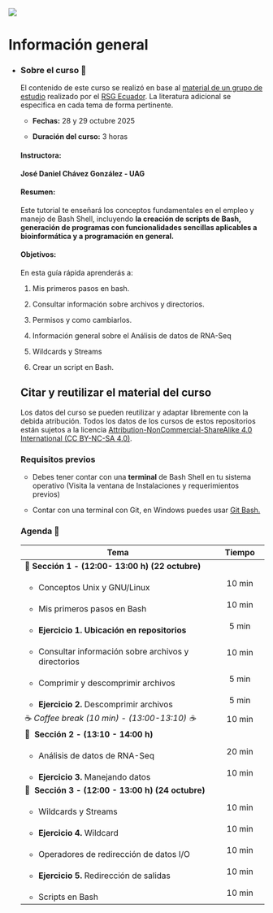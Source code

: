 ::: {layout-ncol="2"}
![](https://liigh.unam.mx/wp-content/uploads/2016/05/logo-liigh-unam.png)
:::

# Información general {.unnumbered}

-   ::: {.panel-tabset group="globalInfo"}
    ### Sobre el curso 📌

    El contenido de este curso se realizó en base al [material de un grupo de estudio](https://github.com/RSG-Ecuador/Grupo-De-Estudio-Linux-Bash) realizado por el [RSG Ecuador](https://rsg-ecuador.github.io/unix.bioinfo.rsgecuador/README.html). La literatura adicional se especifica en cada tema de forma pertinente.

    -   **Fechas:** 28 y 29 octubre 2025

    -   **Duración del curso:** 3 horas

    #### **Instructora:**

    **José Daniel Chávez González - UAG**

    #### **Resumen:**

    Este tutorial te enseñará los conceptos fundamentales en el empleo y manejo de Bash Shell, incluyendo **la creación de scripts de Bash, generación de programas con funcionalidades sencillas aplicables a bioinformática y a programación en general.**

    #### **Objetivos:**

    En esta guía rápida aprenderás a:

    1.  Mis primeros pasos en bash.

    2.  Consultar información sobre archivos y directorios.

    3.  Permisos y como cambiarlos.

    4.  Información general sobre el Análisis de datos de RNA-Seq

    5.  Wildcards y Streams

    6.  Crear un script en Bash.

    ## Citar y reutilizar el material del curso

    Los datos del curso se pueden reutilizar y adaptar libremente con la debida atribución. Todos los datos de los cursos de estos repositorios están sujetos a la licencia [Attribution-NonCommercial-ShareAlike 4.0 International (CC BY-NC-SA 4.0)](https://creativecommons.org/licenses/by-nc-sa/4.0/).

    ### Requisitos previos

    -   Debes tener contar con una **terminal** de Bash Shell en tu sistema operativo (Visita la ventana de Instalaciones y requerimientos previos)

    -   Contar con una terminal con Git, en Windows puedes usar [Git Bash.](https://miguel-mx.github.io/2024-01-24-ccm-unam-swc/)

    ### Agenda 📆 {#agenda}

    +--------------------------------------------------------+--------------+
    | Tema                                                   | Tiempo       |
    +========================================================+:============:+
    | 🔷 **Sección** **1 - (12:00- 13:00 h) (22 octubre)**   |              |
    +--------------------------------------------------------+--------------+
    | -   Conceptos Unix y GNU/Linux                         | 10 min       |
    +--------------------------------------------------------+--------------+
    | -   Mis primeros pasos en Bash                         | 10 min       |
    +--------------------------------------------------------+--------------+
    | -   **Ejercicio 1. Ubicación en repositorios**         | 5 min        |
    +--------------------------------------------------------+--------------+
    | -   Consultar información sobre archivos y directorios | 10 min       |
    +--------------------------------------------------------+--------------+
    | -   Comprimir y descomprimir archivos                  | 5 min        |
    +--------------------------------------------------------+--------------+
    | -   **Ejercicio 2.** Descomprimir archivos             | 5 min        |
    +--------------------------------------------------------+--------------+
    | ☕ *Coffee break (10 min) - (13:00-13:10) ☕*          | 10 min       |
    +--------------------------------------------------------+--------------+
    | 🔷  **Sección** **2 - (13:10 - 14:00 h)**              |              |
    +--------------------------------------------------------+--------------+
    | -   Análisis de datos de RNA-Seq                       | 20 min       |
    +--------------------------------------------------------+--------------+
    | -   **Ejercicio 3.** Manejando datos                   | 10 min       |
    +--------------------------------------------------------+--------------+
    | 🔷  **Sección 3 - (12:00 - 13:00 h) (24 octubre)**     |              |
    +--------------------------------------------------------+--------------+
    | -   Wildcards y Streams                                | 10 min       |
    +--------------------------------------------------------+--------------+
    | -   **Ejercicio 4.** Wildcard                          | 10 min       |
    +--------------------------------------------------------+--------------+
    | -   Operadores de redirección de datos I/O             | 10 min       |
    +--------------------------------------------------------+--------------+
    | -   **Ejercicio 5.** Redirección de salidas            | 10 min       |
    +--------------------------------------------------------+--------------+
    | -   Scripts en Bash                                    | 10 min       |
    +--------------------------------------------------------+--------------+
    :::
